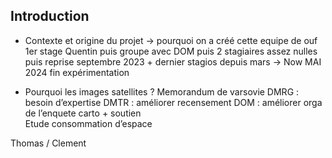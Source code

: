 ## Introduction

- Contexte et origine du projet -> pourquoi on a créé cette equipe de ouf
1er stage Quentin puis groupe avec DOM puis 2 stagiaires assez nulles puis reprise septembre 2023 + dernier stagios depuis mars -> Now MAI 2024 fin expérimentation

- Pourquoi les images satellites ? 
  Memorandum de varsovie
  DMRG : besoin d'expertise
  DMTR : améliorer recensement
  DOM : améliorer orga de l'enquete carto + soutien  
  Etude consommation d'espace 
  
Thomas / Clement
